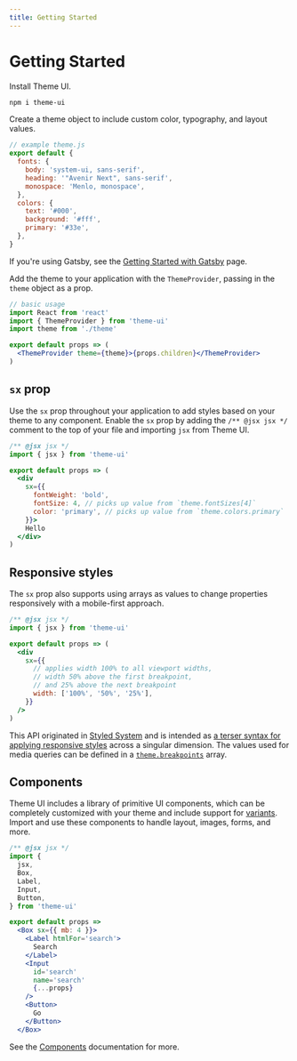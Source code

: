 ```yaml
---
title: Getting Started
---
```


# Getting Started

Install Theme UI.

```sh
npm i theme-ui
```

Create a theme object to include custom color, typography, and layout values.

```js
// example theme.js
export default {
  fonts: {
    body: 'system-ui, sans-serif',
    heading: '"Avenir Next", sans-serif',
    monospace: 'Menlo, monospace',
  },
  colors: {
    text: '#000',
    background: '#fff',
    primary: '#33e',
  },
}
```

<Note>

If you're using Gatsby, see the [Getting Started with Gatsby](/getting-started/gatsby) page.

</Note>

Add the theme to your application with the `ThemeProvider`, passing in the `theme` object as a prop.

```jsx
// basic usage
import React from 'react'
import { ThemeProvider } from 'theme-ui'
import theme from './theme'

export default props => (
  <ThemeProvider theme={theme}>{props.children}</ThemeProvider>
)
```

## `sx` prop

Use the `sx` prop throughout your application to add styles based on your theme to any component.
Enable the `sx` prop by adding the `/** @jsx jsx */` comment to the top of your file and importing `jsx` from Theme UI.


```jsx
/** @jsx jsx */
import { jsx } from 'theme-ui'

export default props => (
  <div
    sx={{
      fontWeight: 'bold',
      fontSize: 4, // picks up value from `theme.fontSizes[4]`
      color: 'primary', // picks up value from `theme.colors.primary`
    }}>
    Hello
  </div>
)
```

## Responsive styles

The `sx` prop also supports using arrays as values to change properties responsively with a mobile-first approach.

```jsx
/** @jsx jsx */
import { jsx } from 'theme-ui'

export default props => (
  <div
    sx={{
      // applies width 100% to all viewport widths,
      // width 50% above the first breakpoint,
      // and 25% above the next breakpoint
      width: ['100%', '50%', '25%'],
    }}
  />
)
```

<Note>

This API originated in [Styled System][] and is intended as [a terser syntax for applying responsive styles](https://styled-system.com/guides/array-props) across a singular dimension.
The values used for media queries can be defined in a [`theme.breakpoints`](/theming/#breakpoints) array.

</Note>

## Components

Theme UI includes a library of primitive UI components, which can be completely customized with your theme and include support for [variants](/components/variants).
Import and use these components to handle layout, images, forms, and more.

```jsx
/** @jsx jsx */
import {
  jsx,
  Box,
  Label,
  Input,
  Button,
} from 'theme-ui'

export default props =>
  <Box sx={{ mb: 4 }}>
    <Label htmlFor='search'>
      Search
    </Label>
    <Input
      id='search'
      name='search'
      {...props}
    />
    <Button>
      Go
    </Button>
  </Box>
```

See the [Components](/components) documentation for more.

[styled system]: https://styled-system.com
